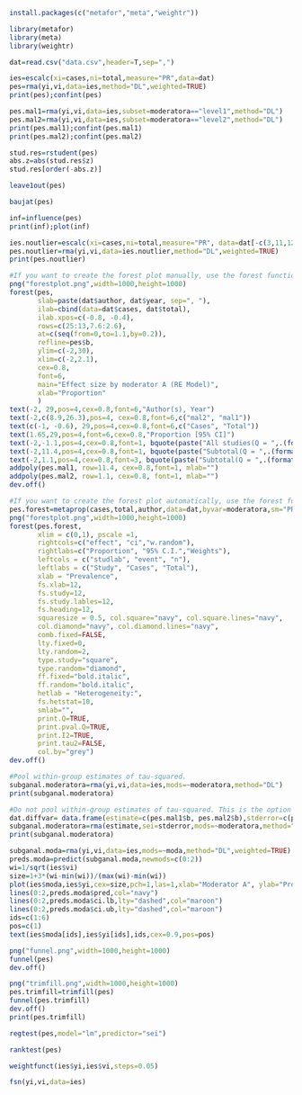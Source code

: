 ```r
install.packages(c("metafor","meta","weightr"))
```
```r
library(metafor)
library(meta)
library(weightr)
```
```r
dat=read.csv("data.csv",header=T,sep=",")
```
```r
ies=escalc(xi=cases,ni=total,measure="PR",data=dat)
pes=rma(yi,vi,data=ies,method="DL",weighted=TRUE)
print(pes);confint(pes)
```
```r
pes.mal1=rma(yi,vi,data=ies,subset=moderatora=="level1",method="DL")
pes.mal2=rma(yi,vi,data=ies,subset=moderatora=="level2",method="DL")
print(pes.mal1);confint(pes.mal1)
print(pes.mal2);confint(pes.mal2)
```
```r
stud.res=rstudent(pes)
abs.z=abs(stud.res$z)
stud.res[order(-abs.z)]
```
```r
leave1out(pes)
```
```r
baujat(pes)
```
```r
inf=influence(pes)
print(inf);plot(inf)
```
```r
ies.noutlier=escalc(xi=cases,ni=total,measure="PR", data=dat[-c(3,11,12),])
pes.noutlier=rma(yi,vi,data=ies.noutlier,method="DL",weighted=TRUE)
print(pes.noutlier)
```
```r
#If you want to create the forest plot manually, use the forest function in the metafor package. Numerical values in the following code are for demonstration purposes only. You need to respecify these values according to your dataset.
png("forestplot.png",width=1000,height=1000)
forest(pes,
       slab=paste(dat$author, dat$year, sep=", "),
       ilab=cbind(data=dat$cases, dat$total),
       ilab.xpos=c(-0.8, -0.4),
       rows=c(25:13,7.6:2.6),
       at=c(seq(from=0,to=1.1,by=0.2)),  
       refline=pes$b, 
       ylim=c(-2,30), 
       xlim=c(-2,2.1), 
       cex=0.8, 
       font=6,
       main="Effect size by moderator A (RE Model)",
       xlab="Proportion"
       )
text(-2, 29,pos=4,cex=0.8,font=6,"Author(s), Year")
text(-2,c(8.9,26.3),pos=4, cex=0.8,font=6,c("mal2", "mal1")) 
text(c(-1, -0.6), 29,pos=4,cex=0.8,font=6,c("Cases", "Total"))
text(1.65,29,pos=4,font=6,cex=0.8,"Proportion [95% CI]")
text(-2,-1.1,pos=4,cex=0.8,font=1, bquote(paste("All studies(Q = ",.(formatC(pes$QE, format="f")), ", df = ", .(pes$k - pes$p),", p = ", .(formatC(pes$QEp, format="f")), "; ", I^2, " = ",.(formatC(pes$I2, format="f")), "%",")")))
text(-2,11.4,pos=4,cex=0.8,font=1, bquote(paste("Subtotal(Q = ",.(formatC(pes.mal1$QE, format="f")), ", df = ", .(pes.mal1$k - pes.mal1$p),", p = ", .(formatC(pes.mal1$QEp, format="f")), "; ", I^2, " = ",.(formatC(pes.mal1$I2, format="f")), "%",")")))
text(-2,1.1,pos=4,cex=0.8,font=3, bquote(paste("Subtotal(Q = ",.(formatC(pes.mal2$QE, format="f")),", df = ", .(pes.mal2$k - pes.mal2$p), ", p = ", .(formatC(pes.mal2$QEp, format="f")), "; ", I^2, " = ",.(formatC(pes.mal2$I2, format="f")), "%",")")))
addpoly(pes.mal1, row=11.4, cex=0.8,font=1, mlab="")
addpoly(pes.mal2, row=1.1, cex=0.8, font=1, mlab="")
dev.off()
```
```r
#If you want to create the forest plot automatically, use the forest function in the meta package. Numerical values in the following code are for demonstration purposes only. You need to respecify these values according to your dataset.
pes.forest=metaprop(cases,total,author,data=dat,byvar=moderatora,sm="PRAW",method.ci="NAsm",method.tau="DL",incr=0.5,allincr=FALSE,addincr=FALSE,title="")
png("forestplot.png",width=1000,height=1000)
forest(pes.forest,
       xlim = c(0,1), pscale =1, 
       rightcols=c("effect", "ci","w.random"),
       rightlabs=c("Proportion", "95% C.I.","Weights"),
       leftcols = c("studlab", "event", "n"), 
       leftlabs = c("Study", "Cases", "Total"),
       xlab = "Prevalence", 
       fs.xlab=12,
       fs.study=12,
       fs.study.lables=12,
       fs.heading=12,
       squaresize = 0.5, col.square="navy", col.square.lines="navy",
       col.diamond="navy", col.diamond.lines="navy",
       comb.fixed=FALSE,
       lty.fixed=0,
       lty.random=2, 
       type.study="square",
       type.random="diamond",
       ff.fixed="bold.italic",
       ff.random="bold.italic",
       hetlab = "Heterogeneity:",
       fs.hetstat=10,
       smlab="",
       print.Q=TRUE,
       print.pval.Q=TRUE,
       print.I2=TRUE,
       print.tau2=FALSE,
       col.by="grey")
dev.off()
```
```r
#Pool within-group estimates of tau-squared.
subganal.moderatora=rma(yi,vi,data=ies,mods=~moderatora,method="DL")
print(subganal.moderatora)
```
```r
#Do not pool within-group estimates of tau-squared. This is the option used by RevMan.
dat.diffvar= data.frame(estimate=c(pes.mal1$b, pes.mal2$b),stderror=c(pes.mal1$se, pes.mal2$se),moderatora= c("mal1","mal2"), tau2=round(c(pes.mal1$tau2, pes.mal2$tau2),3))
subganal.moderatora=rma(estimate,sei=stderror,mods=~moderatora,method="FE",data=dat.diffvar)
print(subganal.moderatora)
```
```r
subganal.moda=rma(yi,vi,data=ies,mods=~moda,method="DL",weighted=TRUE)
preds.moda=predict(subganal.moda,newmods=c(0:2))
wi=1/sqrt(ies$vi)
size=1+3*(wi-min(wi))/(max(wi)-min(wi))
plot(ies$moda,ies$yi,cex=size,pch=1,las=1,xlab="Moderator A", ylab="Proportion")
lines(0:2,preds.moda$pred,col="navy")
lines(0:2,preds.moda$ci.lb,lty="dashed",col="maroon")
lines(0:2,preds.moda$ci.ub,lty="dashed",col="maroon")
ids=c(1:6)
pos=c(1)
text(ies$moda[ids],ies$yi[ids],ids,cex=0.9,pos=pos)
```
```r
png("funnel.png",width=1000,height=1000)
funnel(pes)
dev.off()
```
```r
png("trimfill.png",width=1000,height=1000)
pes.trimfill=trimfill(pes)
funnel(pes.trimfill)
dev.off()
print(pes.trimfill)
```
```r
regtest(pes,model="lm",predictor="sei")
```
```r
ranktest(pes)
```
```r
weightfunct(ies$yi,ies$vi,steps=0.05) 
```
```r
fsn(yi,vi,data=ies)
```